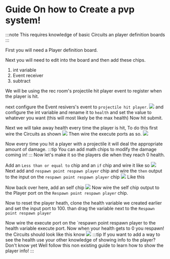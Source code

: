 # Guide On how to Create a pvp system!
:::note
This requires knowledge of basic Circuits an player definition boards
:::

First you will need a Player definition board.

Next you will need to edit into the board and then add these chips.
1. int variable
1. Event receiver
1. subtract

We will be using the rec room's projectile hit player event to register when the player is hit.

next configure the Event resivers's event to `projectile hit player`.
![](https://i.imgur.com/6IH4e3j.png)
and configure the int variable and rename it to `health` and set the value to whatever you want (this will most likely be the max health)
Now hit submit.

Next we will take away health every time the player is hit,
To do this first wire the Circuits as shown
![](https://i.imgur.com/q7bybgD.png)
Then wire the execute ports as so.
![](https://i.imgur.com/cIqCEIp.png)

Now every time you hit a player with a projectile it will deal the appropriate amount of damage.
:::tip
You can add math chips to modify the damage coming in!
:::
Now let's make it so the players die when they reach 0 health.

Add an `Less than or equal to` chip and an `if` chip
and wire it like so
![](https://i.imgur.com/R8Zjxpz.png)
Next add and `respawn point respawn player` chip and wire the `then` output to the input on the `respawn point respawn player` chip
![](https://i.imgur.com/n52PZpm.png)
Like this

Now back over here, add an self chip
![](https://i.imgur.com/bwpqaWT.png)
Now wire the self chip output to the Player port on the `Respawn point respawn player` chip.

Now to reset the player heath, clone the health variable we created earlier and set the input port to 100.
than drag the variable next to the `Respawn point respawn player`


Now wire the execute port on the `respawn point respawn player to the health variable execute port.
Now when your health gets to 0 you respawn!
the Circuits should look like this know 
![](https://i.imgur.com/qGxq7dm.png)
:::tip
If you want to add a way to see the health use your other knowledge of showing info to the player? Don't know yet
Well follow this non existing guide to learn how to show the player info!
:::
